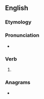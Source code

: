 ==English==

===Etymology===
{{suffix|en|deal|eth}}

===Pronunciation===
* {{a|UK}} {{IPA|en|/ˈdiːləθ/}}

===Verb===
{{head|en|verb form}}

# {{en-archaic third-person singular of|deal}}

===Anagrams===
* {{anagrams|en|a=adeehlt|leadeth}}